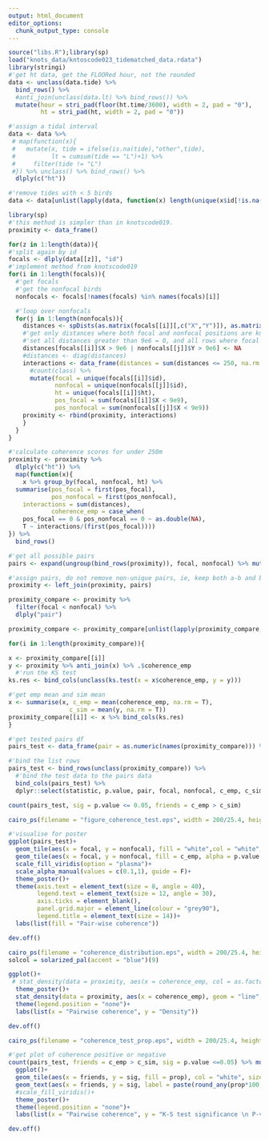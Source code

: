 ```yaml
---
output: html_document
editor_options:
  chunk_output_type: console
---
```

```r
source("libs.R");library(sp)
load("knots_data/kntoscode023_tidematched_data.rdata")
library(stringi)
#'get ht data, get the FLOORed hour, not the rounded
data <- unclass(data.tide) %>%
  bind_rows() %>%
  #anti_join(unclass(data.lt) %>% bind_rows()) %>%
  mutate(hour = stri_pad(floor(ht.time/3600), width = 2, pad = "0"),
         ht = stri_pad(ht, width = 2, pad = "0"))

#'assign a tidal interval
data <- data %>%
 # map(function(x){
 #   mutate(x, tide = ifelse(is.na(tide),"other",tide),
 #          lt = cumsum(tide == "L")+1) %>%
 #     filter(tide != "L")
 #}) %>% unclass() %>% bind_rows() %>%
  dlply(c("ht"))

#'remove tides with < 5 birds
data <- data[unlist(lapply(data, function(x) length(unique(x$id[!is.na(x$id)])))) >= 5]
```

```r
library(sp)
#'this method is simpler than in knotscode019.
proximity <- data_frame()

for(z in 1:length(data)){
#'split again by id
focals <- dlply(data[[z]], "id")
#'implement method from knotscode019
for(i in 1:length(focals)){
  #'get focals
  #'get the nonfocal birds
  nonfocals <- focals[!names(focals) %in% names(focals)[i]]

  #'loop over nonfocals
  for(j in 1:length(nonfocals)){
    distances <- spDists(as.matrix(focals[[i]][,c("X","Y")]), as.matrix(nonfocals[[j]][,c("X","Y")]), diagonal = T)
    #'get only distances where both focal and nonfocal positions are known
    #'set all distances greater than 9e6 = 0, and all rows where focal pos and all cols where nonfocal pos are > 9e6
    distances[focals[[i]]$X > 9e6 | nonfocals[[j]]$Y > 9e6] <- NA
    #distances <- diag(distances)
    interactions <- data_frame(distances = sum(distances <= 250, na.rm = T)) %>%
      #count(class) %>%
      mutate(focal = unique(focals[[i]]$id),
             nonfocal = unique(nonfocals[[j]]$id),
             ht = unique(focals[[i]]$ht),
             pos_focal = sum(focals[[i]]$X < 9e9),
             pos_nonfocal = sum(nonfocals[[j]]$X < 9e9))
    proximity <- rbind(proximity, interactions)
    }
  }
}
```

```r
#'calculate coherence scores for under 250m
proximity <- proximity %>%
  dlply(c("ht")) %>%
  map(function(x){
    x %>% group_by(focal, nonfocal, ht) %>%
  summarise(pos_focal = first(pos_focal),
            pos_nonfocal = first(pos_nonfocal),
    interactions = sum(distances),
            coherence_emp = case_when(
    pos_focal == 0 & pos_nonfocal == 0 ~ as.double(NA),
    T ~ interactions/(first(pos_focal))))
}) %>%
  bind_rows()

#'get all possible pairs
pairs <- expand(ungroup(bind_rows(proximity)), focal, nonfocal) %>% mutate(pair = 1:nrow(.))

#'assign pairs, do not remove non-unique pairs, ie, keep both a-b and b-a FOR NOW to construct the simulated coherence matrices
proximity <- left_join(proximity, pairs)
```

```r
proximity_compare <- proximity %>%
  filter(focal < nonfocal) %>%
  dlply("pair")

proximity_compare <- proximity_compare[unlist(lapply(proximity_compare, nrow)) >= 10]

for(i in 1:length(proximity_compare)){

x <- proximity_compare[[i]]
y <- proximity %>% anti_join(x) %>% .$coherence_emp
  #'run the KS test
ks.res <- bind_cols(unclass(ks.test(x = x$coherence_emp, y = y)))

#'get emp mean and sim mean
x <- summarise(x, c_emp = mean(coherence_emp, na.rm = T),
                 c_sim = mean(y, na.rm = T))
proximity_compare[[i]] <- x %>% bind_cols(ks.res)
}

#'get tested pairs df
pairs_test <- data_frame(pair = as.numeric(names(proximity_compare))) %>% left_join(pairs)

#'bind the list rows
pairs_test <- bind_rows(unclass(proximity_compare)) %>%
  #'bind the test data to the pairs data
  bind_cols(pairs_test) %>%
  dplyr::select(statistic, p.value, pair, focal, nonfocal, c_emp, c_sim)
```

```r
count(pairs_test, sig = p.value <= 0.05, friends = c_emp > c_sim)

cairo_ps(filename = "figure_coherence_test.eps", width = 200/25.4, height = 200/25.4)

#'visualise for poster
ggplot(pairs_test)+
  geom_tile(aes(x = focal, y = nonfocal), fill = "white",col = "white", size = 1)+
  geom_tile(aes(x = focal, y = nonfocal, fill = c_emp, alpha = p.value <= 0.05), col = "white", size = 1)+
  scale_fill_viridis(option = "plasma")+
  scale_alpha_manual(values = c(0.1,1), guide = F)+
  theme_poster()+
  theme(axis.text = element_text(size = 8, angle = 40),
        legend.text = element_text(size = 12, angle = 30),
        axis.ticks = element_blank(),
        panel.grid.major = element_line(colour = "grey90"),
        legend.title = element_text(size = 14))+
  labs(list(fill = "Pair-wise coherence"))

dev.off()
```

```r
cairo_ps(filename = "coherence_distribution.eps", width = 200/25.4, height = 200/25.4, fallback_resolution = 600)
solcol = solarized_pal(accent = "blue")(9)

ggplot()+
 # stat_density(data = proximity, aes(x = coherence_emp, col = as.factor(pair)), geom = "line", position = "identity")+
  theme_poster()+
  stat_density(data = proximity, aes(x = coherence_emp), geom = "line", size = 2, col = solcol[1])+
  theme(legend.position = "none")+
  labs(list(x = "Pairwise coherence", y = "Density"))

dev.off()
```

```r
cairo_ps(filename = "coherence_test_prop.eps", width = 200/25.4, height = 200/25.4, fallback_resolution = 600)

#'get plot of coherence positive or negative
count(pairs_test, friends = c_emp > c_sim, sig = p.value <=0.05) %>% mutate(prop = n/(sum(n))) %>%
  ggplot()+
  geom_tile(aes(x = friends, y = sig, fill = prop), col = "white", size = 2)+
  geom_text(aes(x = friends, y = sig, label = paste(round_any(prop*100,0.1), "%")), col = c(1,"white",1,"white"), size = 12)+
  #scale_fill_viridis()+
  theme_poster()+
  theme(legend.position = "none")+
  labs(list(x = "Pairwise coherence", y = "K-S test significance \n P-value ≤ 0.05"))

dev.off()
```
